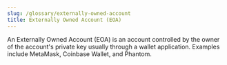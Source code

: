 ```yaml
---
slug: /glossary/externally-owned-account
title: Externally Owned Account (EOA)
---
```


An Externally Owned Account (EOA) is an account controlled by the owner of the account's private key usually through a wallet application.
Examples include MetaMask, Coinbase Wallet, and Phantom.
